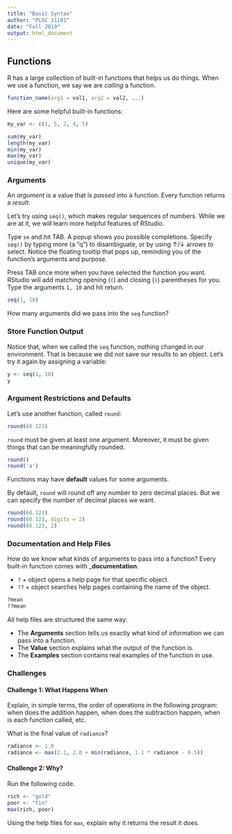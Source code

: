 ```yaml
---
title: "Basic Syntax"
author: "PLSC 31101"
date: "Fall 2019"
output: html_document
---
```


## Functions

R has a large collection of built-in functions that helps us do things. When we use a function, we say we are _calling_ a function.

```r
function_name(arg1 = val1, arg2 = val2, ...)
```

Here are some helpful built-in functions:

```r
my_var <- c(1, 5, 2, 4, 5)

sum(my_var)
length(my_var)
min(my_var)
max(my_var)
unique(my_var)
```

### Arguments

An *argument* is a value that is *passed* into a function. Every function returns a *result*.

Let’s try using `seq()`, which makes regular sequences of numbers. While we are at it, we will learn more helpful features of RStudio. 

Type `se` and hit TAB. A popup shows you possible completions. Specify `seq()` by typing more (a "q") to disambiguate, or by using ↑/↓ arrows to select. Notice the floating tooltip that pops up, reminding you of the function’s arguments and purpose. 

Press TAB once more when you have selected the function you want. RStudio will add matching opening (`(`) and closing (`)`) parentheses for you. Type the arguments `1, 10` and hit return.

```r
seq(1, 10)
```

How many arguments did we pass into the `seq` function?

### Store Function Output

Notice that, when we called the `seq` function, nothing changed in our environment. That is because we did not save our results to an object. Let's try it again by assigning a variable:

```r
y <- seq(1, 10)
y
```

### Argument Restrictions and Defaults

Let's use another function, called `round`:

```r
round(60.123)
```

`round` must be given at least one argument. Moreover, it must be given things that can be meaningfully rounded.

```r
round()
round('a')
```

Functions may have __default__ values for some arguments.

By default, `round` will round off any number to zero decimal places. But we can specify the number of decimal places we want.

```r
round(60.123)
round(60.123, digits = 2)
round(60.123, 2)
```

### Documentation and Help Files

How do we know what kinds of arguments to pass into a function? Every built-in function comes with ___documentation__.

* `?` + object opens a help page for that specific object.
* `??` + object searches help pages containing the name of the object.

```r
?mean
??mean
```

All help files are structured the same way:

* The __Arguments__ section tells us exactly what kind of information we can pass into a function.
* The __Value__ section explains what the output of the function is.
* The __Examples__ section contains real examples of the function in use.

### Challenges

#### Challenge 1: What Happens When {-}

Explain, in simple terms, the order of operations in the following program: when does the addition happen, when does the subtraction happen, when is each function called, etc.

What is the final value of `radiance`?

```r
radiance <- 1.0
radiance <- max(2.1, 2.0 + min(radiance, 1.1 * radiance - 0.5))
```

#### Challenge 2: Why? {-}

Run the following code.

```r
rich <- "gold"
poor <- "tin"
max(rich, poor)
```

Using the help files for `max`, explain why it returns the result it does.
